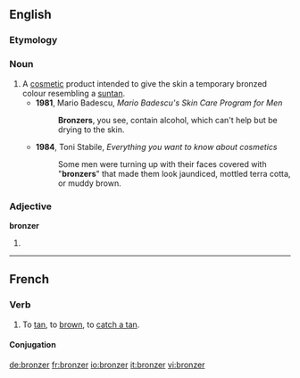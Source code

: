 ==English==

===Etymology===
{{suffix|bronze|er}}

===Noun===
{{en-noun}}

# A [[cosmetic]] product intended to give the skin a temporary bronzed colour resembling a [[suntan]].
#* '''1981''', Mario Badescu, ''Mario Badescu's Skin Care Program for Men''
#*: '''Bronzers''', you see, contain alcohol, which can't help but be drying to the skin.
#* '''1984''', Toni Stabile, ''Everything you want to know about cosmetics''
#*: Some men were turning up with their faces covered with "'''bronzers'''" that made them look jaundiced, mottled terra cotta, or muddy brown.

===Adjective===
'''bronzer'''

# {{rare}} {{comparative of|[[bronze]]}}
<!--#:''You call that a bronze medal? My ass is '''bronzer''' than that.''-->
----

==French==

===Verb===
{{infl|fr|verb}}

# To [[tan]], to [[brown]], to [[catch a tan]]. 

====Conjugation====
{{fr-conj-er|bronz|avoir}}

[[de:bronzer]]
[[fr:bronzer]]
[[io:bronzer]]
[[it:bronzer]]
[[vi:bronzer]]